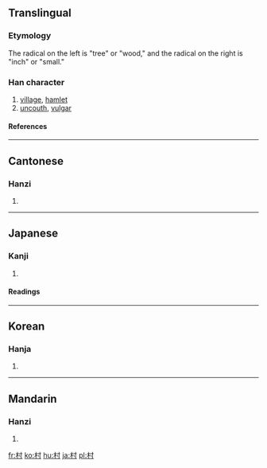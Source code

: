 ==Translingual==
===Etymology===
The radical on the left is "tree" or "wood," and the radical on the right is "inch" or "small."<!--why this symbolizes "village" I have no idea!-->
===Han character===
{{Han char|rn=75|rad=木|as=03|sn=7|four=4490<sub>0</sub>|canj=木木戈 (DDI)}}
# [[village]], [[hamlet]]
# [[uncouth]], [[vulgar]]
====References====
{{Han ref|kx=0511.170|dkj=14464|dj=0896.050|hdz=21158.020|uh=6751|ud=26449|bh=A7F8|bd=43000}}
----

==Cantonese==
===Hanzi===
{{yue-hanzi|jyut=|y=[[chyun1]]}}
# {{defn|Cantonese}}
----

==Japanese==
===Kanji===
{{ja-kanji|grade=1|rs=木03}}
# {{defn|Japanese}}
====Readings====
{{ja-readings|on=[[そん]] (son)|kun=[[むら]] (mura)}}
----

==Korean==
===Hanja===
{{ko-hanja|hangeul=촌|eumhun=마을|rv=chon|mr=ch'on|y=chon}}
# {{defn|Korean}}

----
==Mandarin==
===Hanzi===
{{cmn-hanzi|pin=[[cūn]] ([[cun1]])|wg=[[ts'un1|ts'un<sup>1</sup>]]|y=}}
# {{defn|Mandarin}}

[[fr:村]]
[[ko:村]]
[[hu:村]]
[[ja:村]]
[[pl:村]]